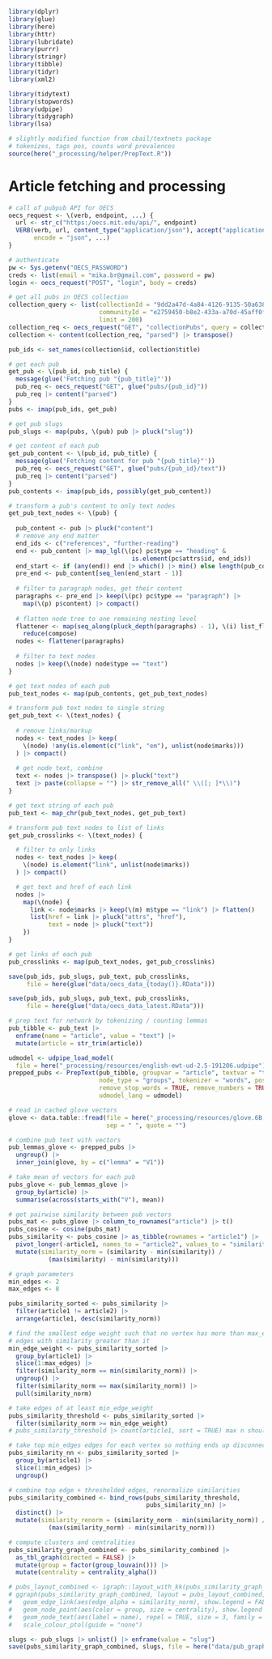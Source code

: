 ```r
library(dplyr)
library(glue)
library(here)
library(httr)
library(lubridate)
library(purrr)
library(stringr)
library(tibble)
library(tidyr)
library(xml2)

library(tidytext)
library(stopwords)
library(udpipe)
library(tidygraph)
library(lsa)

# slightly modified function from cbail/textnets package
# tokenizes, tags pos, counts word prevalences
source(here("_processing/helper/PrepText.R"))
```

# Article fetching and processing

```r
# call of pubpub API for OECS
oecs_request <- \(verb, endpoint, ...) {
  url <- str_c("https:/oecs.mit.edu/api/", endpoint)
  VERB(verb, url, content_type("application/json"), accept("application/json"),
       encode = "json", ...)
}

# authenticate
pw <- Sys.getenv("OECS_PASSWORD")
creds <- list(email = "mika.br@gmail.com", password = pw)
login <- oecs_request("POST", "login", body = creds)

# get all pubs in OECS collection
collection_query <- list(collectionId = "9dd2a47d-4a84-4126-9135-50a6383c26a9",
                         communityId = "e2759450-b8e2-433a-a70d-45aff0f75d45",
                         limit = 200)
collection_req <- oecs_request("GET", "collectionPubs", query = collection_query)
collection <- content(collection_req, "parsed") |> transpose()

pub_ids <- set_names(collection$id, collection$title)

# get each pub
get_pub <- \(pub_id, pub_title) {
  message(glue('Fetching pub "{pub_title}"'))
  pub_req <- oecs_request("GET", glue("pubs/{pub_id}"))
  pub_req |> content("parsed")
}
pubs <- imap(pub_ids, get_pub)

# get pub slugs
pub_slugs <- map(pubs, \(pub) pub |> pluck("slug"))

# get content of each pub
get_pub_content <- \(pub_id, pub_title) {
  message(glue('Fetching content for pub "{pub_title}"'))
  pub_req <- oecs_request("GET", glue("pubs/{pub_id}/text"))
  pub_req |> content("parsed")
}
pub_contents <- imap(pub_ids, possibly(get_pub_content))
```

```r
# transform a pub's content to only text nodes
get_pub_text_nodes <- \(pub) {
  
  pub_content <- pub |> pluck("content")
  # remove any end matter
  end_ids <- c("references", "further-reading")
  end <- pub_content |> map_lgl(\(pc) pc$type == "heading" &
                                  is.element(pc$attrs$id, end_ids))
  end_start <- if (any(end)) end |> which() |> min() else length(pub_content)
  pre_end <- pub_content[seq_len(end_start - 1)]
  
  # filter to paragraph nodes, get their content
  paragraphs <- pre_end |> keep(\(pc) pc$type == "paragraph") |>
    map(\(p) p$content) |> compact()
  
  # flatten node tree to one remaining nesting level
  flattener <- map(seq_along(pluck_depth(paragraphs) - 1), \(i) list_flatten) |>
    reduce(compose)
  nodes <- flattener(paragraphs)
  
  # filter to text nodes
  nodes |> keep(\(node) node$type == "text")
}

# get text nodes of each pub
pub_text_nodes <- map(pub_contents, get_pub_text_nodes)

# transform pub text nodes to single string
get_pub_text <- \(text_nodes) {
  
  # remove links/markup
  nodes <- text_nodes |> keep(
    \(node) !any(is.element(c("link", "em"), unlist(node$marks)))
  ) |> compact()
  
  # get node text, combine
  text <- nodes |> transpose() |> pluck("text")
  text |> paste(collapse = "") |> str_remove_all(" \\([; ]*\\)")
}

# get text string of each pub
pub_text <- map_chr(pub_text_nodes, get_pub_text)
```

```r
# transform pub text nodes to list of links
get_pub_crosslinks <- \(text_nodes) {

  # filter to only links
  nodes <- text_nodes |> keep(
    \(node) is.element("link", unlist(node$marks))
  ) |> compact()

  # get text and href of each link
  nodes |>
    map(\(node) {
      link <- node$marks |> keep(\(m) m$type == "link") |> flatten()
      list(href = link |> pluck("attrs", "href"),
           text = node |> pluck("text"))
    })
}

# get links of each pub
pub_crosslinks <- map(pub_text_nodes, get_pub_crosslinks)
```

```r
save(pub_ids, pub_slugs, pub_text, pub_crosslinks,
     file = here(glue("data/oecs_data_{today()}.RData")))

save(pub_ids, pub_slugs, pub_text, pub_crosslinks,
     file = here(glue("data/oecs_data_latest.RData")))
```

```r
# prep text for network by tokenizing / counting lemmas
pub_tibble <- pub_text |>
  enframe(name = "article", value = "text") |>
  mutate(article = str_trim(article))

udmodel <- udpipe_load_model(
  file = here("_processing/resources/english-ewt-ud-2.5-191206.udpipe"))
prepped_pubs <- PrepText(pub_tibble, groupvar = "article", textvar = "text",
                         node_type = "groups", tokenizer = "words", pos = "nouns",
                         remove_stop_words = TRUE, remove_numbers = TRUE,
                         udmodel_lang = udmodel)

# read in cached glove vectors
glove <- data.table::fread(file = here("_processing/resources/glove.6B.50d.txt"),
                           sep = " ", quote = "")

# combine pub text with vectors
pub_lemmas_glove <- prepped_pubs |>
  ungroup() |>
  inner_join(glove, by = c("lemma" = "V1"))

# take mean of vectors for each pub
pubs_glove <- pub_lemmas_glove |>
  group_by(article) |>
  summarise(across(starts_with("V"), mean))

# get pairwise similarity between pub vectors
pubs_mat <- pubs_glove |> column_to_rownames("article") |> t()
pubs_cosine <- cosine(pubs_mat)
pubs_similarity <- pubs_cosine |> as_tibble(rownames = "article1") |>
  pivot_longer(-article1, names_to = "article2", values_to = "similarity") |>
  mutate(similarity_norm = (similarity - min(similarity)) /
           (max(similarity) - min(similarity)))
```

```r
# graph parameters
min_edges <- 2
max_edges <- 8

pubs_similarity_sorted <- pubs_similarity |>
  filter(article1 != article2) |>
  arrange(article1, desc(similarity_norm))

# find the smallest edge weight such that no vertex has more than max_edges
# edges with similarity greater than it
min_edge_weight <- pubs_similarity_sorted |>
  group_by(article1) |>
  slice(1:max_edges) |>
  filter(similarity_norm == min(similarity_norm)) |>
  ungroup() |>
  filter(similarity_norm == max(similarity_norm)) |>
  pull(similarity_norm)

# take edges of at least min_edge_weight
pubs_similarity_threshold <- pubs_similarity_sorted |>
  filter(similarity_norm >= min_edge_weight)
# pubs_similarity_threshold |> count(article1, sort = TRUE) max n should be max_edges

# take top min_edges edges for each vertex so nothing ends up disconnected
pubs_similarity_nn <- pubs_similarity_sorted |>
  group_by(article1) |>
  slice(1:min_edges) |>
  ungroup()

# combine top edge + thresholded edges, renormalize similarities
pubs_similarity_combined <- bind_rows(pubs_similarity_threshold,
                                      pubs_similarity_nn) |>
  distinct() |>
  mutate(similarity_renorm = (similarity_norm - min(similarity_norm)) /
           (max(similarity_norm) - min(similarity_norm)))

# compute clusters and centralities
pubs_similarity_graph_combined <- pubs_similarity_combined |>
  as_tbl_graph(directed = FALSE) |>
  mutate(group = factor(group_louvain())) |>
  mutate(centrality = centrality_alpha())

# pubs_layout_combined <- igraph::layout_with_kk(pubs_similarity_graph_combined)
# ggraph(pubs_similarity_graph_combined, layout = pubs_layout_combined, weights = similarity_norm) +
#   geom_edge_link(aes(edge_alpha = similarity_norm), show.legend = FALSE) +
#   geom_node_point(aes(color = group, size = centrality), show.legend = FALSE) +
#   geom_node_text(aes(label = name), repel = TRUE, size = 3, family = .font) +
#   scale_colour_ptol(guide = "none")
```

```r
slugs <- pub_slugs |> unlist() |> enframe(value = "slug")
save(pubs_similarity_graph_combined, slugs, file = here("data/pub_graph.RData"))
```

